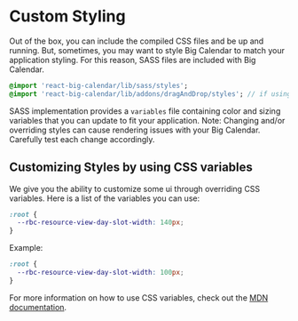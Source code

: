 
<Meta title="Guides/Custom Styling" />

# Custom Styling

Out of the box, you can include the compiled CSS files and be up and running. But, sometimes, you may want to style Big Calendar to match your application styling. For this reason, SASS files are included with Big Calendar.

```sass
@import 'react-big-calendar/lib/sass/styles';
@import 'react-big-calendar/lib/addons/dragAndDrop/styles'; // if using DnD
```

SASS implementation provides a `variables` file containing color and sizing variables that you can update to fit your application. Note: Changing and/or overriding styles can cause rendering issues with your Big Calendar. Carefully test each change accordingly.

## Customizing Styles by using CSS variables

We give you the ability to customize some ui through overriding CSS variables.
Here is a list of the variables you can use:

```css
:root {
  --rbc-resource-view-day-slot-width: 140px;
}
```

Example:

```css
:root {
  --rbc-resource-view-day-slot-width: 100px;
}
```
For more information on how to use CSS variables, check out the [MDN documentation](https://developer.mozilla.org/en-US/docs/Web/CSS/Using_CSS_custom_properties).